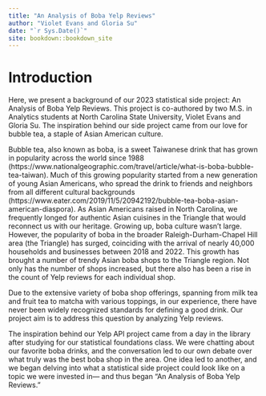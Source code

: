 ```yaml
--- 
title: "An Analysis of Boba Yelp Reviews"
author: "Violet Evans and Gloria Su"
date: "`r Sys.Date()`"
site: bookdown::bookdown_site
---
```


# Introduction
Here, we present a background of our 2023 statistical side project: An Analysis of Boba Yelp Reviews. This project is co-authored by two M.S. in Analytics students at North Carolina State University, Violet Evans and Gloria Su. The inspiration behind our side project came from our love for bubble tea, a staple of Asian American culture. 

Bubble tea, also known as boba, is a sweet Taiwanese drink that has grown in popularity across the world since 1988 (https://www.nationalgeographic.com/travel/article/what-is-boba-bubble-tea-taiwan). Much of this growing popularity started from a new generation of young Asian Americans, who spread the drink to friends and neighbors from all different cultural backgrounds (https://www.eater.com/2019/11/5/20942192/bubble-tea-boba-asian-american-diaspora). As Asian Americans raised in North Carolina, we frequently longed for authentic Asian cuisines in the Triangle that would reconnect us with our heritage. Growing up, boba culture wasn't large. However, the popularity of boba in the broader Raleigh-Durham-Chapel Hill area (the Triangle) has surged, coinciding with the arrival of nearly 40,000 households and businesses between 2018 and 2022. This growth has brought a number of trendy Asian boba shops to the Triangle region. Not only has the number of shops increased, but there also has been a rise in the count of Yelp reviews for each individual shop.

Due to the extensive variety of boba shop offerings, spanning from milk tea and fruit tea to matcha with various toppings, in our experience, there have never been widely recognized standards for defining a good drink. Our project aim is to address this question by analyzing Yelp reviews.

The inspiration behind our Yelp API project came from a day in the library after studying for our statistical foundations class. We were chatting about our favorite boba drinks, and the conversation led to our own debate over what truly was the best boba shop in the area. One idea led to another, and we began delving into what a statistical side project could look like on a topic we were invested in— and thus began “An Analysis of Boba Yelp Reviews.”

